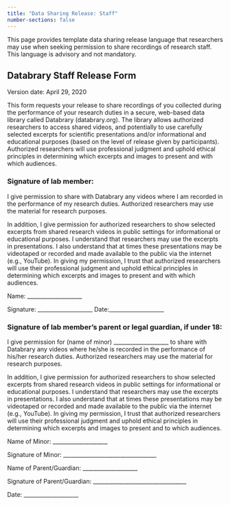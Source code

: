 ```yaml
---
title: "Data Sharing Release: Staff"
number-sections: false
---
```


::: {.callout-note}

This page provides template data sharing release language that researchers may use when seeking permission to share recordings of research staff.
This language is advisory and not mandatory.

:::

## Databrary Staff Release Form

Version date: April 29, 2020

This form requests your release to share recordings of you collected during the performance of your research duties in a secure, web-based data library called Databrary (databrary.org). 
The library allows authorized researchers to access shared videos, and potentially to use carefully selected excerpts for scientific presentations and/or informational and educational purposes (based on the level of release given by participants). 
Authorized researchers will use professional judgment and uphold ethical principles in determining which excerpts and images to present and with which audiences.

### Signature of lab member:

I give permission to share with Databrary any videos where I am recorded in the performance of my research duties. 
Authorized researchers may use the material for research purposes.

In addition, I give permission for authorized researchers to show selected excerpts from shared research videos in public settings for informational or educational purposes. I understand that researchers may use the excerpts in presentations. I also understand that at times these presentations may be videotaped or recorded and made available to the public via the internet (e.g., YouTube). In giving my permission, I trust that authorized researchers will use their professional judgment and uphold ethical principles in determining which excerpts and images to present and with which audiences.

Name: ____________________

Signature: ____________________ Date:____________________

### Signature of lab member's parent or legal guardian, if under 18:

I give permission for (name of minor) ____________________ to share with Databrary any videos where he/she is recorded in the performance of his/her research duties. 
Authorized researchers may use the material for research purposes.

In addition, I give permission for authorized researchers to show selected excerpts from shared research videos in public settings for informational or educational purposes. 
I understand that researchers may use the excerpts in presentations. I also understand that at times these presentations may be videotaped or recorded and made available to the public via the internet (e.g., YouTube). 
In giving my permission, I trust that authorized researchers will use their professional judgment and uphold ethical principles in determining which excerpts and images to present and to which audiences.

Name of Minor: ____________________

Signature of Minor: __________________________________

Name of Parent/Guardian: ____________________

Signature of Parent/Guardian: __________________________________

Date: ____________________

